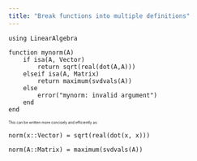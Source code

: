 ```yaml
---
title: "Break functions into multiple definitions"
---
```


```.julia
using LinearAlgebra

function mynorm(A)
    if isa(A, Vector)
        return sqrt(real(dot(A,A)))
    elseif isa(A, Matrix)
        return maximum(svdvals(A))
    else
        error("mynorm: invalid argument")
    end
end
```

:::: {style="font-size: 0.5em" }
This can be written more concisely and efficiently as:
:::

```.julia
norm(x::Vector) = sqrt(real(dot(x, x)))

norm(A::Matrix) = maximum(svdvals(A))
```
